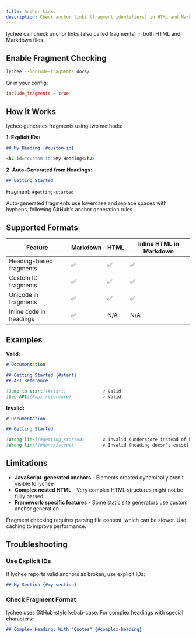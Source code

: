 ```yaml
---
title: Anchor Links
description: Check anchor links (fragment identifiers) in HTML and Markdown files to ensure they point to existing targets.
---
```



lychee can check anchor links (also called fragments) in both HTML and Markdown files.

## Enable Fragment Checking

```bash
lychee --include-fragments docs/
```

Or in your config:

```toml title="lychee.toml"
include_fragments = true
```

## How It Works

lychee generates fragments using two methods:

**1. Explicit IDs:**

```markdown
## My Heading {#custom-id}
```

```html
<h2 id="custom-id">My Heading</h2>
```

**2. Auto-Generated from Headings:**

```markdown
## Getting Started
```

Fragment: `#getting-started`

<Aside type="note">
  Auto-generated fragments use lowercase and replace spaces with hyphens, following GitHub's anchor generation rules.
</Aside>

## Supported Formats

| Feature                 | Markdown | HTML | Inline HTML in Markdown |
| ----------------------- | -------- | ---- | ----------------------- |
| Heading-based fragments | ✅       | ✅   | ✅                      |
| Custom ID fragments     | ✅       | ✅   | ✅                      |
| Unicode in fragments    | ✅       | ✅   | ✅                      |
| Inline code in headings | ✅       | N/A  | N/A                     |

## Examples

**Valid:**

```markdown
# Documentation

## Getting Started {#start}
## API Reference

[Jump to start](#start)              ✓ Valid
[See API](#api-reference)            ✓ Valid
```

**Invalid:**

```markdown
# Documentation

## Getting Started

[Wrong link](#getting_started)       ✗ Invalid (underscore instead of hyphen)
[Wrong link](#nonexistent)           ✗ Invalid (heading doesn't exist)
```

## Limitations

- **JavaScript-generated anchors** - Elements created dynamically aren't visible to lychee
- **Complex nested HTML** - Very complex HTML structures might not be fully parsed
- **Framework-specific features** - Some static site generators use custom anchor generation

<Aside type="caution">
  Fragment checking requires parsing file content, which can be slower. Use caching to improve performance.
</Aside>

## Troubleshooting

### Use Explicit IDs

If lychee reports valid anchors as broken, use explicit IDs:

```markdown
## My Section {#my-section}
```

### Check Fragment Format

lychee uses GitHub-style kebab-case. For complex headings with special characters:

```markdown
## Complex Heading: With "Quotes" {#complex-heading}
```
